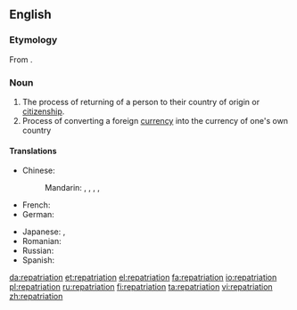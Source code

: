 ==English==
{{wikipedia}}

===Etymology===
From {{etyl|LL.}} {{term|repatrio||to restore someone to his homeland|lang=la}}.

===Noun===
{{en-noun}}

# The process of returning of a person to their country of origin or [[citizenship]].
# Process of converting a foreign [[currency]] into the currency of one's own country

====Translations====
{{trans-top|the process of returning of a person to their country of origin}}
* Chinese:
*: Mandarin: {{t|zh|遣送回國|sc=Hani}}, {{t|zh|遣送回国|tr=qiǎnsònghuíguó|sc=Hani}}, {{t|zh|歸國|sc=Hani}}, {{t|zh|归国|tr=guīguó|sc=Hani}}, {{t|zh|遣返|tr=qiǎnfǎn|sc=Hani}}
* French: {{t|fr|rapatriement|m}}
* German: {{t|de|Repatriierung|f}}
{{trans-mid}}
* Japanese: {{t|ja|帰還|tr=きかん, kikan|sc=Jpan}}, {{t|ja|送還|tr=そうかん, sōkan|sc=Jpan}}
* Romanian: {{t|ro|repatriere}}
* Russian: {{t|ru|репатриация|f|tr=repatriácija|sc=Cyrl}}
* Spanish: {{t|es|repatriación|f}}
{{trans-bottom}}

[[da:repatriation]]
[[et:repatriation]]
[[el:repatriation]]
[[fa:repatriation]]
[[io:repatriation]]
[[pl:repatriation]]
[[ru:repatriation]]
[[fi:repatriation]]
[[ta:repatriation]]
[[vi:repatriation]]
[[zh:repatriation]]